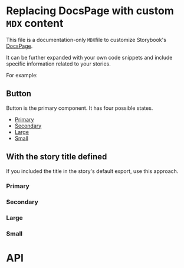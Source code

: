 <!-- Custom-MDX-Documentation.mdx -->

# Replacing DocsPage with custom `MDX` content

This file is a documentation-only `MDX`file to customize Storybook's [DocsPage](https://storybook.js.org/docs/react/writing-docs/docs-page#replacing-docspage).

It can be further expanded with your own code snippets and include specific information related to your stories.

For example:


## Button

Button is the primary component. It has four possible states.

- [Primary](#primary)
- [Secondary](#secondary)
- [Large](#large)
- [Small](#small)

## With the story title defined

If you included the title in the story's default export, use this approach.

### Primary

<Canvas withSource="closed">
    <Story id="components-dtbutton--default"/>
</Canvas>

<!--
<Source 
    dark
    format
    language="tsx"
    code={`
        <dt-button label="Example" onDtClick={handleClick}/>;
    `}
/>
-->

### Secondary

<dt-button label="example" id="example-button--secondary" />

### Large

<dt-button label="example" id="example-button--large" />

### Small

<dt-button label="example" id="example-button--small" />

# API

<ArgsTable of="dt-button" />